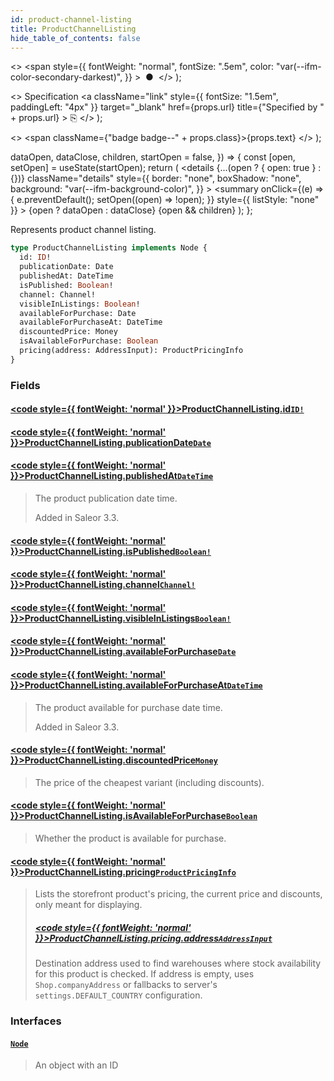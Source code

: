 ```yaml
---
id: product-channel-listing
title: ProductChannelListing
hide_table_of_contents: false
---
```


  <>
    <span
      style={{
        fontWeight: "normal",
        fontSize: ".5em",
        color: "var(--ifm-color-secondary-darkest)",
      }}
    >
      &nbsp;●&nbsp;
    </span>
  </>
);

  <>
    Specification
    <a
      className="link"
      style={{ fontSize: "1.5em", paddingLeft: "4px" }}
      target="\_blank"
      href={props.url}
      title={"Specified by " + props.url}
    >
      ⎘
    </a>
  </>
);

  <>
    <span className={"badge badge--" + props.class}>{props.text}</span>
  </>
);


  dataOpen,
  dataClose,
  children,
  startOpen = false,
}) => {
  const [open, setOpen] = useState(startOpen);
  return (
    <details
      {...(open ? { open: true } : {})}
      className="details"
      style={{
        border: "none",
        boxShadow: "none",
        background: "var(--ifm-background-color)",
      }}
    >
      <summary
        onClick={(e) => {
          e.preventDefault();
          setOpen((open) => !open);
        }}
        style={{ listStyle: "none" }}
      >
        {open ? dataOpen : dataClose}
      </summary>
      {open && children}
    </details>
  );
};

Represents product channel listing.

```graphql
type ProductChannelListing implements Node {
  id: ID!
  publicationDate: Date
  publishedAt: DateTime
  isPublished: Boolean!
  channel: Channel!
  visibleInListings: Boolean!
  availableForPurchase: Date
  availableForPurchaseAt: DateTime
  discountedPrice: Money
  isAvailableForPurchase: Boolean
  pricing(address: AddressInput): ProductPricingInfo
}
```

### Fields

#### [<code style={{ fontWeight: 'normal' }}>ProductChannelListing.<b>id</b></code>](#)<Bullet />[`ID!`](../../../api-storefront/miscellaneous/scalars/id) <Badge class="secondary" text="non-null"/> <Badge class="secondary" text="scalar"/>

>

#### [<code style={{ fontWeight: 'normal' }}>ProductChannelListing.<b>publicationDate</b></code>](#)<Bullet />[`Date`](../../../api-storefront/miscellaneous/scalars/date) <Badge class="secondary" text="deprecated"/> <Badge class="secondary" text="scalar"/>

> <Badge
>   class="warning"
>   text="DEPRECATED: This field will be removed in Saleor 4.0. Use the `publishedAt` field to fetch the publication date."
> />

#### [<code style={{ fontWeight: 'normal' }}>ProductChannelListing.<b>publishedAt</b></code>](#)<Bullet />[`DateTime`](../../../api-storefront/miscellaneous/scalars/date-time) <Badge class="secondary" text="scalar"/>

> The product publication date time.
>
> Added in Saleor 3.3.

#### [<code style={{ fontWeight: 'normal' }}>ProductChannelListing.<b>isPublished</b></code>](#)<Bullet />[`Boolean!`](../../../api-storefront/miscellaneous/scalars/boolean) <Badge class="secondary" text="non-null"/> <Badge class="secondary" text="scalar"/>

>

#### [<code style={{ fontWeight: 'normal' }}>ProductChannelListing.<b>channel</b></code>](#)<Bullet />[`Channel!`](../../../api-storefront/channels/objects/channel) <Badge class="secondary" text="non-null"/> <Badge class="secondary" text="object"/>

>

#### [<code style={{ fontWeight: 'normal' }}>ProductChannelListing.<b>visibleInListings</b></code>](#)<Bullet />[`Boolean!`](../../../api-storefront/miscellaneous/scalars/boolean) <Badge class="secondary" text="non-null"/> <Badge class="secondary" text="scalar"/>

>

#### [<code style={{ fontWeight: 'normal' }}>ProductChannelListing.<b>availableForPurchase</b></code>](#)<Bullet />[`Date`](../../../api-storefront/miscellaneous/scalars/date) <Badge class="secondary" text="deprecated"/> <Badge class="secondary" text="scalar"/>

> <Badge
>   class="warning"
>   text="DEPRECATED: This field will be removed in Saleor 4.0. Use the `availableForPurchaseAt` field to fetch the available for purchase date."
> />

#### [<code style={{ fontWeight: 'normal' }}>ProductChannelListing.<b>availableForPurchaseAt</b></code>](#)<Bullet />[`DateTime`](../../../api-storefront/miscellaneous/scalars/date-time) <Badge class="secondary" text="scalar"/>

> The product available for purchase date time.
>
> Added in Saleor 3.3.

#### [<code style={{ fontWeight: 'normal' }}>ProductChannelListing.<b>discountedPrice</b></code>](#)<Bullet />[`Money`](../../../api-storefront/miscellaneous/objects/money) <Badge class="secondary" text="object"/>

> The price of the cheapest variant (including discounts).

#### [<code style={{ fontWeight: 'normal' }}>ProductChannelListing.<b>isAvailableForPurchase</b></code>](#)<Bullet />[`Boolean`](../../../api-storefront/miscellaneous/scalars/boolean) <Badge class="secondary" text="scalar"/>

> Whether the product is available for purchase.

#### [<code style={{ fontWeight: 'normal' }}>ProductChannelListing.<b>pricing</b></code>](#)<Bullet />[`ProductPricingInfo`](../../../api-storefront/products/objects/product-pricing-info) <Badge class="secondary" text="object"/>

> Lists the storefront product's pricing, the current price and discounts, only meant for displaying.
>
> ##### [<code style={{ fontWeight: 'normal' }}>ProductChannelListing.pricing.<b>address</b></code>](#)<Bullet />[`AddressInput`](../../../api-storefront/miscellaneous/inputs/address-input) <Badge class="secondary" text="input"/>
>
> Destination address used to find warehouses where stock availability for this product is checked. If address is empty, uses `Shop.companyAddress` or fallbacks to server's `settings.DEFAULT_COUNTRY` configuration.

### Interfaces

#### [`Node`](../../../api-storefront/miscellaneous/interfaces/node) <Badge class="secondary" text="interface"/>

> An object with an ID
